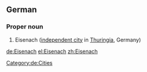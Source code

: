 ==German==
{{wikipedia}}
{{wikipedia|lang=de}}

===Proper noun===
{{head|de|proper noun}}

# Eisenach ([[independent city]] in [[Thuringia]], Germany)

[[Category:de:Cities]]

[[de:Eisenach]]
[[el:Eisenach]]
[[zh:Eisenach]]